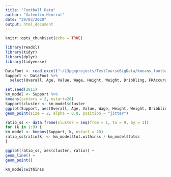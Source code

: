 ```yaml
---
title: "Football Data"
author: "Valentin Henriot"
date: "29/03/2020"
output: html_document
---
```


```r
knitr::opts_chunk$set(echo = TRUE)
```

```r
library(readxl)
library(tidyr)
library(dplyr)
library(tidyverse)
```

```r
DataFoot <- read_excel("~/L3pgeprojects/TestCourseBigData/kmeans_footballData.xlsm")
Support <- DataFoot %>% 
  select(Overall, Age, Value, Wage, Height, Weight, Dribbling, FKAccuracy, LongPassing, BallControl, Acceleration, SprintSpeed, Agility, ShotPower, Jumping, Stamina, Strength, Aggression, Interceptions, Penalties)
```

```r
set.seed(2811)
km_model <- Support %>% 
kmeans(centers = 2, nstart=20)
Support$cluster <- km_model$cluster
ggplot(Support, aes(Overall, Age, Value, Wage, Height, Weight, Dribbling, FKAccuracy, LongPassing, BallControl, Acceleration, SprintSpeed, Agility, ShotPower, Jumping, Stamina, Strength, Aggression, Interceptions, Penalties, col = factor(cluster))) + 
geom_point(size = 2, alpha = 0.8, position = "jitter")
```

```r
ratio_ss <- data.frame(cluster = seq(from = 1, to = 9, by = 1)) 
for (k in 1:9) {
km_model <- kmeans(Support, k, nstart = 20)
ratio_ss$ratio[k] <- km_model$tot.withinss / km_model$totss
}

ggplot(ratio_ss, aes(cluster, ratio)) + 
geom_line() +
geom_point()
```

```r
km_model$withinss
```

